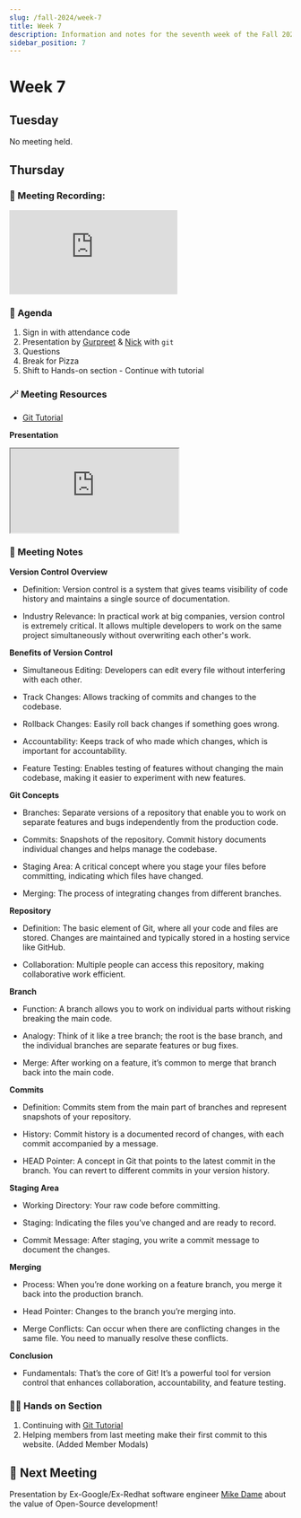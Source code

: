 ```yaml
---
slug: /fall-2024/week-7
title: Week 7
description: Information and notes for the seventh week of the Fall 2024 semester for the UMass Lowell Cloud Computing Club.
sidebar_position: 7
---
```


# Week 7

## Tuesday
No meeting held.

## Thursday

### 🎥 Meeting Recording:
<div class="iframe-container">
    <iframe 
        src="https://www.youtube.com/embed/C0iDLqH8XBs?si=Aa44RCKAqKW1RgPe"
        title="Fall 2024 Week 5" 
        frameborder="0" 
        allow="accelerometer; autoplay; clipboard-write; encrypted-media; gyroscope; picture-in-picture; web-share" 
        referrerpolicy="strict-origin-when-cross-origin" 
        allowfullscreen
        class="responsive-iframe"
        style={{
            borderRadius: '16px'
        }}
    >
    </iframe>
</div>

### 🚩 Agenda
1. Sign in with attendance code
2. Presentation by [Gurpreet](https://www.linkedin.com/in/gurpreet-singh1111/) & [Nick](https://www.linkedin.com/in/nick-bottari-29b5971ba/) with `git`
3. Questions
4. Break for Pizza
5. Shift to Hands-on section - Continue with tutorial

### 🪄 Meeting Resources
- [Git Tutorial](/docs/category/git-version-control)

**Presentation**
<iframe src="https://studentuml.sharepoint.com/sites/UMLCloudComputingClub/_layouts/15/Doc.aspx?sourcedoc={a9e7c384-4fec-4636-88d0-629a96840aec}&amp;action=embedview&amp;wdAr=1.7777777777777777" 
    style={{ width: '693px', height: '476px', frameBorder: 0, borderRadius: '16px'}}>
</iframe>

### 📓 Meeting Notes
**Version Control Overview**
- Definition: Version control is a system that gives teams visibility of code history and maintains a single source of documentation.

- Industry Relevance: In practical work at big companies, version control is extremely critical. It allows multiple developers to work on the same project simultaneously without overwriting each other's work.

**Benefits of Version Control**
- Simultaneous Editing: Developers can edit every file without interfering with each other.

- Track Changes: Allows tracking of commits and changes to the codebase.

- Rollback Changes: Easily roll back changes if something goes wrong.

- Accountability: Keeps track of who made which changes, which is important for accountability.

- Feature Testing: Enables testing of features without changing the main codebase, making it easier to experiment with new features.

**Git Concepts**
- Branches: Separate versions of a repository that enable you to work on separate features and bugs independently from the production code.

- Commits: Snapshots of the repository. Commit history documents individual changes and helps manage the codebase.

- Staging Area: A critical concept where you stage your files before committing, indicating which files have changed.

- Merging: The process of integrating changes from different branches.

**Repository**
- Definition: The basic element of Git, where all your code and files are stored. Changes are maintained and typically stored in a hosting service like GitHub.

- Collaboration: Multiple people can access this repository, making collaborative work efficient.

**Branch**
- Function: A branch allows you to work on individual parts without risking breaking the main code.

- Analogy: Think of it like a tree branch; the root is the base branch, and the individual branches are separate features or bug fixes.

- Merge: After working on a feature, it’s common to merge that branch back into the main code.

**Commits**
- Definition: Commits stem from the main part of branches and represent snapshots of your repository.

- History: Commit history is a documented record of changes, with each commit accompanied by a message.

- HEAD Pointer: A concept in Git that points to the latest commit in the branch. You can revert to different commits in your version history.

**Staging Area**
- Working Directory: Your raw code before committing.

- Staging: Indicating the files you’ve changed and are ready to record.

- Commit Message: After staging, you write a commit message to document the changes.

**Merging**
- Process: When you’re done working on a feature branch, you merge it back into the production branch.

- Head Pointer: Changes to the branch you’re merging into.

- Merge Conflicts: Can occur when there are conflicting changes in the same file. You need to manually resolve these conflicts.

**Conclusion**
- Fundamentals: That’s the core of Git! It’s a powerful tool for version control that enhances collaboration, accountability, and feature testing.

### 🧑‍💻 Hands on Section
1. Continuing with [Git Tutorial](/docs/category/git-version-control)
2. Helping members from last meeting make their first commit to this website. (Added Member Modals)

## 🚀 Next Meeting
Presentation by Ex-Google/Ex-Redhat software engineer [Mike Dame](https://www.linkedin.com/in/mike-dame-98600b35/) about the value of Open-Source development!
